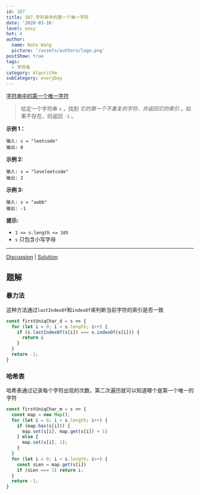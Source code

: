 ```yaml
---
id: 387
title: 387.字符串中的第一个唯一字符
date: '2020-03-16'
level: easy
hot: 4
author:
  name: Nate Wang
  picture: '/assets/authors/logo.png'
postShow: true
tags:
  - 字符串
category: Algorithm
subCategory: everyDay
---
```


[字符串中的第一个唯一字符](https://leetcode-cn.com/problems/first-unique-character-in-a-string/description/)

> 给定一个字符串 `s` ，找到 *它的第一个不重复的字符，并返回它的索引* 。如果不存在，则返回 `-1` 。

**示例 1：**

```
输入: s = "leetcode"
输出: 0
```

**示例 2:**

```
输入: s = "loveleetcode"
输出: 2
```

**示例 3:**

```
输入: s = "aabb"
输出: -1
```

**提示:**

- `1 <= s.length <= 105`
- `s` 只包含小写字母

------

[Discussion](https://leetcode-cn.com/problems/first-unique-character-in-a-string/comments/) | [Solution](https://leetcode-cn.com/problems/first-unique-character-in-a-string/solution/)

## 题解



### 暴力法

这种方法通过`lastIndexOf`和`indexOf`来判断当前字符的索引是否一致

```js
const firstUniqChar_d = s => {
  for (let i = 0; i < s.length; i++) {
    if (s.lastIndexOf(s[i]) === s.indexOf(s[i])) {
      return i
    }   
  }
  return -1;
}
```

### 哈希表

哈希表通过记录每个字符出现的次数，第二次遍历就可以知道哪个是第一个唯一的字符

```js
const firstUniqChar_m = s => {
  const map = new Map();
  for (let i = 0; i < s.length; i++) {
    if (map.has(s[i])) {
      map.set(s[i], map.get(s[i]) + 1)
    } else {
      map.set(s[i], 1);
    }
  }
  for (let i = 0; i < s.length; i++) {
    const sLen = map.get(s[i])
    if (sLen === 1) return i;   
  }
  return -1;
}
```

